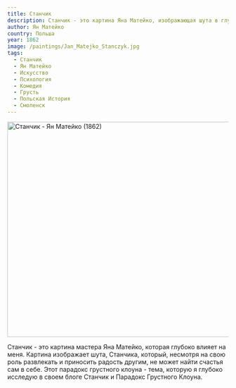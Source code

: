 ```yaml
---
title: Станчик
description: Станчик - это картина Яна Матейко, изображающая шута в глубоком раздумье. Эта картина является центральной темой в моем блоге "Станчик и Парадокс Грустного Клоуна".
author: Ян Матейко
country: Польша
year: 1862
image: /paintings/Jan_Matejko_Stanczyk.jpg
tags:
  - Станчик
  - Ян Матейко
  - Искусство
  - Психология
  - Комедия
  - Грусть
  - Польская История
  - Смоленск
---
```


<Image className="w-full" width="1080" height="489" src="/paintings/Jan_Matejko_Stanczyk.jpg"
       alt="Станчик - Ян Матейко (1862)"
       caption="Станчик - Ян Матейко (1862)"/>

Станчик - это картина мастера Яна Матейко, которая глубоко влияет на меня. Картина изображает шута, Станчика, который, несмотря на свою роль развлекать и приносить радость другим, не может найти счастья сам в себе. Этот парадокс грустного клоуна - тема, которую я глубоко исследую в своем блоге <Link href="/posts/stanczky-and-the-paradox-of-the-sad-clown">Станчик и Парадокс Грустного Клоуна</Link>.
